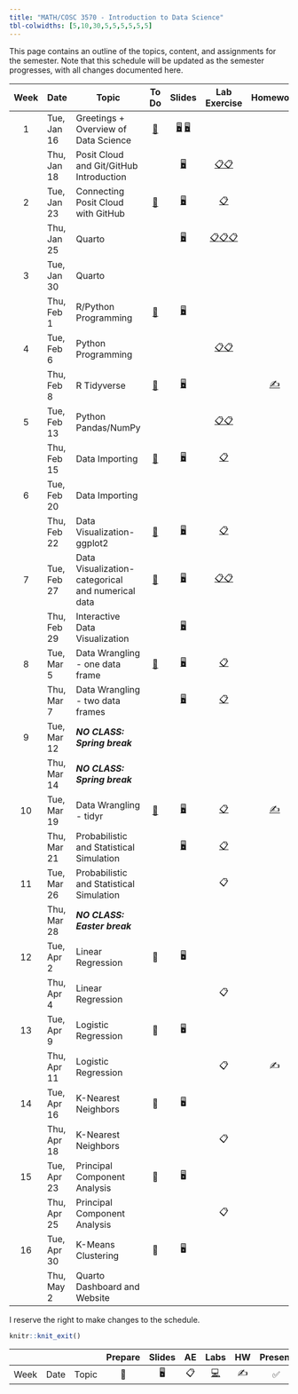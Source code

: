 ```yaml
---
title: "MATH/COSC 3570 - Introduction to Data Science"
tbl-colwidths: [5,10,30,5,5,5,5,5,5]
---
```


This page contains an outline of the topics, content, and assignments for the semester. Note that this schedule will be updated as the semester progresses, with all changes documented here.

::: column-screen-inset-right
| Week | Date        | Topic                                             |                To Do                |                                             Slides                                              |                                                                    Lab Exercise                                                                    |            Homework             |                      Lab Presentation                      | Project      |
|:------:|--------|--------|:------:|:------:|:------:|:------:|:------:|--------|
|  1   | Tue, Jan 16 | Greetings + Overview of Data Science              |  [📖](/weeks/week-1.html "Week 1")  | [🖥️](/slides/01-syllabus.html "01-Syllabus") [🖥️](/slides/02-datascience.html "02-datascience") |                                                                                                                                                    |                                 |                                                            |              |
|      | Thu, Jan 18 | Posit Cloud and Git/GitHub Introduction           |                                     |                             [🖥️](/slides/03-posit.html "03-posit")                              |                          [📋](/exercise/lab00-posit.html "lab00-posit")[📋](/exercise/lab01-rscript.html "lab01-rscript")                          |                                 |                                                            |              |
|  2   | Tue, Jan 23 | Connecting Posit Cloud with GitHub                |  [📖](/weeks/week-2.html "Week 2")  |                               [🖥️](/slides/04-git.html "04-git")                                |                                                     [📋](/exercise/lab00-git.html "lab00-git")                                                     |                                 |                                                            |              |
|      | Thu, Jan 25 | Quarto                                            |                                     |                            [🖥️](/slides/05-quarto.html "05-quarto")                             | [📋](/exercise/lab02-quarto.html "lab02-quarto")[📋](/exercise/lab03-markdown.html "lab03-markdown")[📋](/exercise/lab04-chunk.html "lab04-chunk") |                                 |                                                            |              |
|  3   | Tue, Jan 30 | Quarto                                            |                                     |                                                                                                 |                                                                                                                                                    |                                 |                                                            |              |
|      | Thu, Feb 1  | R/Python Programming                              |  [📖](/weeks/week-3.html "Week 3")  |                            [🖥️](/slides/06-syntax.html "06-syntax")                             |                                                                                                                                                    |                                 |                                                            |              |
|  4   | Tue, Feb 6  | Python Programming                                |                                     |                                                                                                 |                               [📋](/exercise/lab05-rtype.html "lab05-rtype")[📋](/exercise/lab06-py.html "lab06-py")                               |                                 |                                                            |              |
|      | Thu, Feb 8  | R Tidyverse                                       |  [📖](/weeks/week-4.html "Week 4")  |                           [🖥️](/slides/07-package.html "07-package")                            |                                                                                                                                                    |    [✍️](/hw/hw1.html "hw1")     |                                                            |              |
|  5   | Tue, Feb 13 | Python Pandas/NumPy                               |                                     |                                                                                                 |                           [📋](/exercise/lab08-tibble.html "lab08-tibble")[📋](/exercise/lab09-numpy.html "lab09-numpy")                           |                                 |        [✅](/exercise/lab07-plot.html "lab07-plot")        |              |
|      | Thu, Feb 15 | Data Importing                                    |  [📖](/weeks/week-5.html "Week 5")  |                            [🖥️](/slides/08-import.html "08-import")                             |                                                  [📋](/exercise/lab10-import.html "lab10-import")                                                  |                                 |                                                            |              |
|  6   | Tue, Feb 20 | Data Importing                                    |                                     |                                                                                                 |                                                                                                                                                    |                                 |                                                            |              |
|      | Thu, Feb 22 | Data Visualization-ggplot2                        |  [📖](/weeks/week-6.html "Week 6")  |                           [🖥️](/slides/09-ggplot2.html "09-ggplot2")                            |                                                 [📋](/exercise/lab11-ggplot2.html "lab11-ggplot2")                                                 |                                 |                                                            |              |
|  7   | Tue, Feb 27 | Data Visualization-categorical and numerical data |  [📖](/weeks/week-7.html "Week 7")  |                               [🖥️](/slides/10-viz.html "10-viz")                                |                    [📋](/exercise/lab12-facet.html "lab12-facet")[📋](/exercise/lab13-visualization.html "lab13-visualization")                    |                                 |                                                            |              |
|      | Thu, Feb 29 | Interactive Data Visualization                    |                                     |                   [🖥️](/slides/11-interactive-viz.html "11-interactive-viz")                    |                                                                                                                                                    |                                 |                                                            |              |
|  8   | Tue, Mar 5  | Data Wrangling - one data frame                   |  [📖](/weeks/week-8.html "Week 8")  |                           [🖥️](/slides/12-dplyr-1.html "12-dplyr-1")                            |                                                   [📋](/exercise/lab15-dplyr.html "lab15-dplyr")                                                   |                                 | [✅](/exercise/lab14-interactive.html "lab14-interactive") |              |
|      | Thu, Mar 7  | Data Wrangling - two data frames                  |                                     |                           [🖥️](/slides/13-dplyr-2.html "13-dplyr-2")                            |                                                    [📋](/exercise/lab16-join.html "lab16-join")                                                    |                                 |                                                            |              |
|  9   | Tue, Mar 12 | ***NO CLASS: Spring break***                      |                                     |                                                                                                 |                                                                                                                                                    |                                 |                                                            |              |
|      | Thu, Mar 14 | ***NO CLASS: Spring break***                      |                                     |                                                                                                 |                                                                                                                                                    |                                 |                                                            |              |
|  10  | Tue, Mar 19 | Data Wrangling - tidyr                            | [📖](/weeks/week-10.html "Week 10") |                             [🖥️](/slides/14-tidyr.html "14-tidyr")                              |                                                   [📋](/exercise/lab17-tidyr.html "lab17-tidyr")                                                   | [✍️](/hw/hw2.html "Homework 2") |                                                            |              |
|      | Thu, Mar 21 | Probabilistic and Statistical Simulation          |                                     |                          [🖥️](/slides/15-probstat.html "15-probstat")                           |                                                    [📋](/exercise/lab18-prob.html "lab18-prob")                                                    |                                 |                                                            |              |
|  11  | Tue, Mar 26 | Probabilistic and Statistical Simulation          |                                     |                                                                                                 |                                                                         📋                                                                         |                                 |                                                            |              |
|      | Thu, Mar 28 | ***NO CLASS: Easter break***                      |                                     |                                                                                                 |                                                                                                                                                    |                                 |                                                            |              |
|  12  | Tue, Apr 2  | Linear Regression                                 |                 📖                  |                                               🖥️                                                |                                                                                                                                                    |                                 |                                                            | Guideline 📂 |
|      | Thu, Apr 4  | Linear Regression                                 |                                     |                                                                                                 |                                                                         📋                                                                         |                                 |                                                            |              |
|  13  | Tue, Apr 9  | Logistic Regression                               |                 📖                  |                                               🖥️                                                |                                                                                                                                                    |                                 |                                                            |              |
|      | Thu, Apr 11 | Logistic Regression                               |                                     |                                                                                                 |                                                                         📋                                                                         |               ✍️                |                                                            |              |
|  14  | Tue, Apr 16 | K-Nearest Neighbors                               |                 📖                  |                                               🖥️                                                |                                                                                                                                                    |                                 |                                                            |              |
|      | Thu, Apr 18 | K-Nearest Neighbors                               |                                     |                                                                                                 |                                                                         📋                                                                         |                                 |                                                            |              |
|  15  | Tue, Apr 23 | Principal Component Analysis                      |                 📖                  |                                               🖥️                                                |                                                                                                                                                    |                                 |                                                            |              |
|      | Thu, Apr 25 | Principal Component Analysis                      |                                     |                                                                                                 |                                                                         📋                                                                         |                                 |                                                            | Proposal 📂  |
|  16  | Tue, Apr 30 | K-Means Clustering                                |                 📖                  |                                               🖥️                                                |                                                                                                                                                    |                                 |                                                            |              |
|      | Thu, May 2  | Quarto Dashboard and Website                      |                                     |                                                                                                 |                                                                                                                                                    |                                 |                                                            |              |
:::

I reserve the right to make changes to the schedule.

```r
knitr::knit_exit()
```

|      |      |       | Prepare | Slides | AE  |                                                    Labs                                                    | HW  | Present | Project |
|-------|-------|-------|:-----:|:-----:|:-----:|:-------------:|:-----:|:-----:|:-----:|
| Week | Date | Topic |   📖    |   🖥️   | 📋  | [💻](https://sakai.duke.edu/samigo-app/servlet/Login?id=6fa7ebf3-01af-42a6-91ba-3e813d3901221641094171786) | ✍️  |   ✅    |   📂    |
